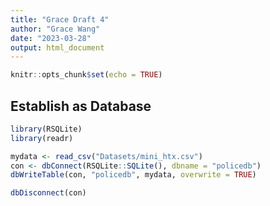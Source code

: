 ```yaml
---
title: "Grace Draft 4"
author: "Grace Wang"
date: "2023-03-28"
output: html_document
---
```


```r
knitr::opts_chunk$set(echo = TRUE)
```

## Establish as Database

```r
library(RSQLite)
library(readr)

```

```r

mydata <- read_csv("Datasets/mini_htx.csv")
con <- dbConnect(RSQLite::SQLite(), dbname = "policedb")
dbWriteTable(con, "policedb", mydata, overwrite = TRUE)

```

```r

dbDisconnect(con)

```
